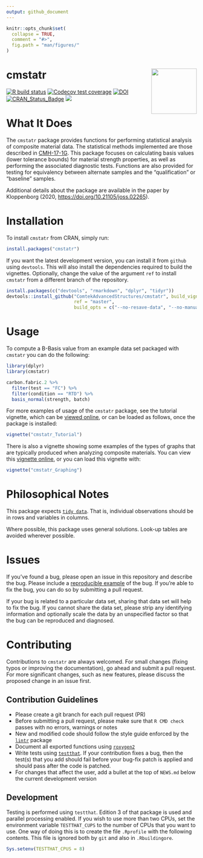 ```yaml
---
output: github_document
---
```


<!-- README.md is generated from README.Rmd. Please edit that file -->

```r
knitr::opts_chunk$set(
  collapse = TRUE,
  comment = "#>",
  fig.path = "man/figures/"
)
```

# cmstatr <img src="man/figures/logo.png" align="right" alt="" width="120" />

<!-- badges: start -->
[![R build status](https://github.com/ComtekAdvancedStructures/cmstatr/workflows/R-CMD-check/badge.svg)](https://github.com/ComtekAdvancedStructures/cmstatr/actions?workflow=R-CMD-check)
[![`Codecov` test coverage](https://codecov.io/gh/comtekadvancedstructures/cmstatr/branch/master/graph/badge.svg)](https://codecov.io/gh/comtekadvancedstructures/cmstatr?branch=master)
[![DOI](https://joss.theoj.org/papers/10.21105/joss.02265/status.svg)](https://doi.org/10.21105/joss.02265)
[![CRAN_Status_Badge](https://www.r-pkg.org/badges/version/cmstatr)](https://cran.r-project.org/package=cmstatr)
[![](https://cranlogs.r-pkg.org/badges/cmstatr)](https://cran.r-project.org/package=cmstatr)
<!-- badges: end -->

# What It Does
The `cmstatr` package provides functions for performing statistical analysis
of composite material data. The statistical methods implemented are those
described in [CMH-17-1G](https://www.cmh17.org/).
This package focuses on calculating basis values (lower tolerance
bounds) for material strength properties, as well as performing the
associated diagnostic tests. Functions are also provided for testing
for equivalency between alternate samples and the "qualification"
or "baseline" samples.

Additional details about the package are available in the paper by
Kloppenborg (2020,
[https://doi.org/10.21105/joss.02265](https://doi.org/10.21105/joss.02265)).

# Installation
To install `cmstatr` from CRAN, simply run:

```r
install.packages("cmstatr")
```

If you want the latest development version, you can install it
from `github` using `devtools`. This will also install the dependencies
required to build the vignettes. Optionally, change the value of the
argument `ref` to install `cmstatr` from a different branch of the
repository.

```r
install.packages(c("devtools", "rmarkdown", "dplyr", "tidyr"))
devtools::install_github("ComtekAdvancedStructures/cmstatr", build_vignettes = TRUE,
                         ref = "master",
                         build_opts = c("--no-resave-data", "--no-manual"))
```

# Usage
To compute a B-Basis value from an example data set packaged
with `cmstatr` you can do the following:

```r
library(dplyr)
library(cmstatr)

carbon.fabric.2 %>%
  filter(test == "FC") %>%
  filter(condition == "RTD") %>%
  basis_normal(strength, batch)
```

For more examples of usage of the `cmstatr` package,
see the tutorial vignette, which can be
[viewed online](https://www.cmstatr.net/articles/cmstatr_Tutorial.html),
or can be loaded as follows, once the package is installed:

```r
vignette("cmstatr_Tutorial")
```

There is also a vignette showing some examples of the types of graphs
that are typically produced when analyzing composite materials.
You can view this
[vignette online](https://www.cmstatr.net/articles/cmstatr_Graphing.html),
or you can load this vignette with:

```r
vignette("cmstatr_Graphing")
```

# Philosophical Notes
This package expects
[`tidy data`](https://www.jstatsoft.org/article/view/v059i10).
That is, individual observations should be in rows and variables in columns.

Where possible, this package uses general solutions. Look-up tables are avoided
wherever possible.

# Issues
If you've found a bug, please open an issue in this repository and
describe the bug. Please
include a [reproducible example](https://reprex.tidyverse.org/) of the bug.
If you're able to fix the bug, you can do so by submitting a pull request.

If your bug is related to a particular data set, sharing that data set will
help to fix the bug. If you cannot share the data set, please strip any
identifying information and optionally scale the data by an unspecified
factor so that the bug can be reproduced and diagnosed.


# Contributing
Contributions to `cmstatr` are always welcomed. For small changes (fixing typos
or improving the documentation), go ahead and submit a pull request. For more
significant changes, such as new features, please discuss the proposed change
in an issue first.

## Contribution Guidelines
- Please create a git branch for each pull request (PR)
- Before submitting a pull request, please make sure that `R CMD check`
  passes with no errors, warnings or notes
- New and modified code should follow the style guide enforced by the
  [`lintr`](https://cran.r-project.org/package=lintr)
  package
- Document all exported functions using
  [`roxygen2`](https://cran.r-project.org/package=roxygen2)
- Write tests using [`testthat`](https://cran.r-project.org/package=testthat).
  If your contribution fixes a bug, then the test(s) that you add should fail
  before your bug-fix patch is applied and should pass after the code is
  patched.
- For changes that affect the user, add a bullet at the top of `NEWS.md` below
  the current development version
  
## Development
Testing is performed using `testthat`. Edition 3 of that package is used and
parallel processing enabled. If you wish to use more than two CPUs, set the
environment variable `TESTTHAT_CUPS` to the number of CPUs that you want to
use. One way of doing this is to create the file `.Rprofile` with the following
contents. This file is ignored both by `git` and also in `.Rbuildingore`.

```r
Sys.setenv(TESTTHAT_CPUS = 8)
```
